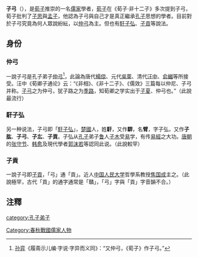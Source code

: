 {{refimprove|time=2017-09-05T10:36+00:00}}

'''子弓'''（{{bd|?||?|}}），是[[荀子|荀子]]推崇的一名[[儒家|儒家]]學者，[[荀子|荀子]]在《荀子·非十二子》多次提到子弓，荀子批判了[[子思|子思]]與[[孟子|孟子]]，他認為子弓與自己才是真正繼承[[孔子|孔子]]思想的學者。目前對於子弓究竟為何人眾說紛紜，以[[仲弓|仲弓]]為主。但也有[[馯子弘|馯子弘]]、[[子貢|子貢]]等說法。

==身份==
===仲弓===
一說子弓是孔子弟子[[仲弓|仲弓]]<ref>[[孙弈|孙弈]]《履斋示儿编·字说·字异而义同》：“又仲弓，《荀子》作子弓。”</ref>，此論為唐代[[楊倞|楊倞]]、元代[[吳萊|吳萊]]、清代[[汪中|汪中]]、[[俞樾|俞樾]]等所接受。汪中《荀卿子通论》云：“《非相》、《非十二子》、《儒效》三篇每以仲尼、子弓并称。[[子弓|子弓]]之为仲弓，犹子路之为[[季路|季路]]，知荀卿之学实出于[[子夏|子夏]]、仲弓也。”（此說最流行）

===馯子弘===
另一种说法，子弓即「[[馯子弘|馯子弘]]」，[[楚國|楚國]]人，姓'''馯'''，又作'''駻'''，名'''臂'''，字子弘，又作'''子肱'''、'''子弓'''、'''子厷'''、'''子貢'''。子弘从[[孔子|孔子]]弟子[[鲁|鲁]]人[[商瞿|子木]]受[[易|易]]学，有传[[易經|易經]]之大功。[[唐朝|唐朝]]的[[张守节|张守节]]、[[韩愈|韩愈]]及現代學者[[郭沫若|郭沫若]]等認同此说。（此說較罕）

===子貢===
一說子弓即[[子貢|子貢]]，「弓」通「貢」。近人[[中国人民大学|中国人民大学]]哲學系教授[[焦国成|焦国成]]主之。（此說極罕，古代「貢」的通字通常是「贛」，「弓」字與「貢」字音韻不合。）

== 注釋 ==
{{reflist}}
[[category:孔子弟子|category:孔子弟子]]
[[Category:春秋戰國儒家人物|Category:春秋戰國儒家人物]]